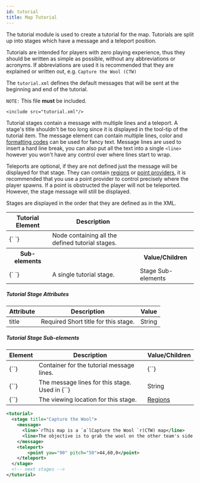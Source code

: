 ```yaml
---
id: tutorial
title: Map Tutorial
---
```


The tutorial module is used to create a tutorial for the map. Tutorials are split up into stages which have a message and a teleport position.

Tutorials are intended for players with zero playing experience, thus they should be written as simple as possible, without any abbreviations or acronyms. If abbreviations are used it is recommended that they are explained or written out, e.g. `Capture the Wool (CTW)`

The `tutorial.xml` defines the default messages that will be sent at the beginning and end of the tutorial.

`NOTE:` This file **must** be included.

`<include src="tutorial.xml"/>`

Tutorial stages contain a message with multiple lines and a teleport. A stage's title shouldn't be too long since it is displayed in the tool-tip of the tutorial item.
The message element can contain multiple lines, color and [formatting codes](/reference/formatting) can be used for fancy text. Message lines are used to insert a hard line break, you can also put all the text into a single `<line>` however you won't have any control over where lines start to wrap.

Teleports are optional, if they are not defined just the message will be displayed for that stage. They can contain [regions](/modules/regions) or [point providers](/modules/regions#pointProviders), it is recommended that you use a point provider to control precisely where the player spawns. If a point is obstructed the player will not be teleported. However, the stage message will still be displayed.

Stages are displayed in the order that they are defined as in the XML.

<div className="table-container">
  <table>
    <thead>
      <tr>
        <th>Tutorial Element</th>
        <th>Description</th>
        <th></th>
      </tr>
    </thead>
    <tbody>
      <tr>
        <td>
          <label>{`<tutorial> </tutorial>`}</label>
        </td>
        <td>Node containing all the defined tutorial stages.</td>
        <td></td>
      </tr>
      <tr>
        <th>Sub-elements</th>
        <th />
        <th>Value/Children</th>
      </tr>
      <tr>
        <td>
          <label>{`<stage> </stage>`}</label>
        </td>
        <td>A single tutorial stage.</td>
        <td>
          <span className="badge badge--default">Stage Sub-elements</span>
        </td>
      </tr>
    </tbody>
  </table>
</div>

##### Tutorial Stage Attributes

<div className="table-container">
  <table>
    <thead>
      <tr>
        <th>Attribute</th>
        <th>Description</th>
        <th>Value</th>
      </tr>
    </thead>
    <tbody>
      <tr>
        <td>
          <label>title</label>
        </td>
        <td>
          <span className="badge badge--danger">Required</span>
          Short title for this stage.
        </td>
        <td>
          <span className="badge badge--primary">String</span>
        </td>
      </tr>
    </tbody>
  </table>
</div>

##### Tutorial Stage Sub-elements

<div className="table-container">
  <table>
    <thead>
      <tr>
        <th>Element</th>
        <th>Description</th>
        <th>Value/Children</th>
      </tr>
    </thead>
    <tbody>
      <tr>
        <td>
          <label>{`<message>`}</label>
        </td>
        <td>Container for the tutorial message lines.</td>
        <td>
          <label>{`<line>`}</label>
        </td>
      </tr>
      <tr>
        <td>
          <label>{`<line>`}</label>
        </td>
        <td>
          The message lines for this stage. Used in
          <label>{`<message>`}</label>
        </td>
        <td>
          <span className="badge badge--primary">String</span>
        </td>
      </tr>
      <tr>
        <td>
          <label>{`<teleport>`}</label>
        </td>
        <td>The viewing location for this stage.</td>
        <td>
          <a href="/modules/regions">Regions</a>
        </td>
      </tr>
    </tbody>
  </table>
</div>

```xml
<tutorial>
  <stage title="Capture the Wool">
    <message>
      <line>`rThis map is a `a`lCapture the Wool `r(CTW) map</line>
      <line>The objective is to grab the wool on the other team's side and return it to your base.</line>
    </message>
    <teleport>
        <point yaw="90" pitch="50">44,60,0</point>
    </teleport>
  </stage>
  <!-- next stages -->
</tutorial>
```
